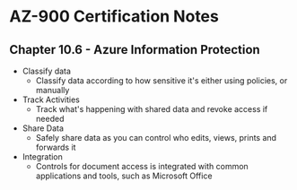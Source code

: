 # AZ-900 Certification Notes
## Chapter 10.6 - Azure Information Protection

* Classify data
	* Classify data according to how sensitive it's either using policies, or manually
* Track Activities
	* Track what's happening with shared data and revoke access if needed
* Share Data
	* Safely share data as you can control who edits, views, prints and forwards it
* Integration
	* Controls for document access is integrated with common applications and tools, such as Microsoft Office